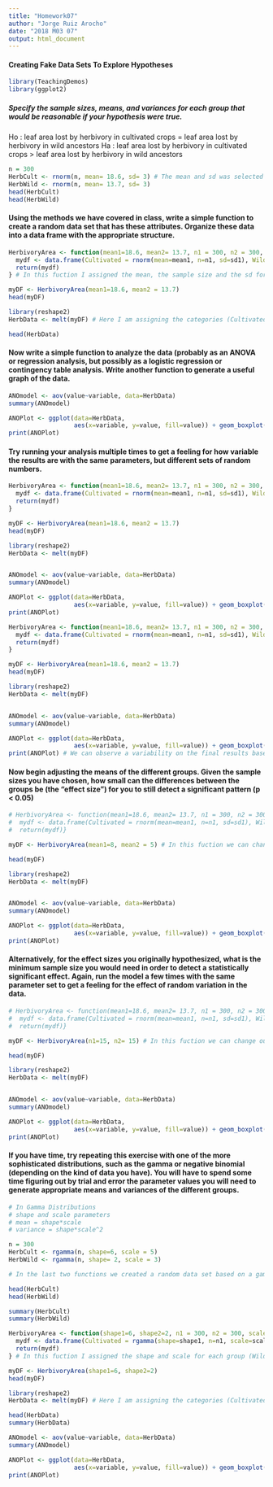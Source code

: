 ```yaml
---
title: "Homework07"
author: "Jorge Ruiz Arocho"
date: "2018 M03 07"
output: html_document
---
```


#### Creating Fake Data Sets To Explore Hypotheses

```r
library(TeachingDemos)
library(ggplot2)
```

##### Specify the sample sizes, means, and variances for each group that would be reasonable if your hypothesis were true.

Ho : leaf area lost by herbivory in cultivated crops = leaf area lost by herbivory in wild ancestors
Ha : leaf area lost by herbivory in cultivated crops > leaf area lost by herbivory in wild ancestors

```r
n = 300
HerbCult <- rnorm(n, mean= 18.6, sd= 3) # The mean and sd was selected keeping in mind previous researches that suggest that cultivated crops are more suceptible to suffer from more herbivory in comparison to their wild counterpart. This set of observation is run on an hypotetical leaf with an area of 30 cm2. 
HerbWild <- rnorm(n, mean= 13.7, sd= 3)
head(HerbCult)
head(HerbWild)
```

#### Using the methods we have covered in class, write a simple function to create a random data set that has these attributes. Organize these data into a data frame with the appropriate structure.

```r
HerbivoryArea <- function(mean1=18.6, mean2= 13.7, n1 = 300, n2 = 300, sd1 = 3, sd2 = 3) {
  mydf <- data.frame(Cultivated = rnorm(mean=mean1, n=n1, sd=sd1), Wild = rnorm(n =n2, mean=mean2, sd = sd2))
  return(mydf)
} # In this fuction I assigned the mean, the sample size and the sd for each group (Wild and Cultivated) and organize it in a data.frame

myDF <- HerbivoryArea(mean1=18.6, mean2 = 13.7)
head(myDF)

library(reshape2)
HerbData <- melt(myDF) # Here I am assigning the categories (Cultivated and Wild to a column and paired it with the observe values of leaf herbivory. 

head(HerbData)
```

#### Now write a simple function to analyze the data (probably as an ANOVA or regression analysis, but possibly as a logistic regression or contingency table analysis. Write another function to generate a useful graph of the data.

```r
ANOmodel <- aov(value~variable, data=HerbData)
summary(ANOmodel)

ANOPlot <- ggplot(data=HerbData,
                  aes(x=variable, y=value, fill=value)) + geom_boxplot() + ggtitle("Herbivory and Domestication") + ylab("Leaf Area Loss") + xlab("Domestication Stage") 
print(ANOPlot)
```

#### Try running your analysis multiple times to get a feeling for how variable the results are with the same parameters, but different sets of random numbers.

``` r
HerbivoryArea <- function(mean1=18.6, mean2= 13.7, n1 = 300, n2 = 300, sd1 = 3, sd2 = 3) {
  mydf <- data.frame(Cultivated = rnorm(mean=mean1, n=n1, sd=sd1), Wild = rnorm(n =n2, mean=mean2, sd = sd2))
  return(mydf)
}

myDF <- HerbivoryArea(mean1=18.6, mean2 = 13.7)
head(myDF)

library(reshape2)
HerbData <- melt(myDF)


ANOmodel <- aov(value~variable, data=HerbData)
summary(ANOmodel)

ANOPlot <- ggplot(data=HerbData,
                  aes(x=variable, y=value, fill=value)) + geom_boxplot() + ggtitle("Herbivory and Domestication") + ylab("Leaf Area Loss") + xlab("Domestication Stage")
print(ANOPlot) 
```

``` r
HerbivoryArea <- function(mean1=18.6, mean2= 13.7, n1 = 300, n2 = 300, sd1 = 3, sd2 = 3) {
  mydf <- data.frame(Cultivated = rnorm(mean=mean1, n=n1, sd=sd1), Wild = rnorm(n =n2, mean=mean2, sd = sd2))
  return(mydf)
}

myDF <- HerbivoryArea(mean1=18.6, mean2 = 13.7)
head(myDF)

library(reshape2)
HerbData <- melt(myDF)


ANOmodel <- aov(value~variable, data=HerbData)
summary(ANOmodel)

ANOPlot <- ggplot(data=HerbData,
                  aes(x=variable, y=value, fill=value)) + geom_boxplot() + ggtitle("Herbivory and Domestication") + ylab("Leaf Area Loss") + xlab("Domestication Stage")
print(ANOPlot) # We can observe a variability on the final results based on the generation of different sets of data.
```

#### Now begin adjusting the means of the different groups. Given the sample sizes you have chosen, how small can the differences between the groups be (the “effect size”) for you to still detect a significant pattern (p < 0.05)

``` r
# HerbivoryArea <- function(mean1=18.6, mean2= 13.7, n1 = 300, n2 = 300, sd1 = 3, sd2 = 3) {
#  mydf <- data.frame(Cultivated = rnorm(mean=mean1, n=n1, sd=sd1), Wild = rnorm(n =n2, mean=mean2, sd = sd2))
#  return(mydf)}

myDF <- HerbivoryArea(mean1=8, mean2 = 5) # In this fuction we can change our parameters to see how small the diffeences between the groups can be, in our example a small change in the mean still results in a significat p-value, but if we use relative different means, the chances of obtaining significant p-values increases. Because we are using a random number generator we will obtain different results everything we run the codes, but the means used in this last function appears to give us significant p-values in a relative high frequency. 

head(myDF)

library(reshape2)
HerbData <- melt(myDF)


ANOmodel <- aov(value~variable, data=HerbData)
summary(ANOmodel)

ANOPlot <- ggplot(data=HerbData,
                  aes(x=variable, y=value, fill=value)) + geom_boxplot() + ggtitle("Herbivory and Domestication") + ylab("Leaf Area Loss") + xlab("Domestication Stage")
print(ANOPlot)
```

#### Alternatively, for the effect sizes you originally hypothesized, what is the minimum sample size you would need in order to detect a statistically significant effect. Again, run the model a few times with the same parameter set to get a feeling for the effect of random variation in the data.

``` r
# HerbivoryArea <- function(mean1=18.6, mean2= 13.7, n1 = 300, n2 = 300, sd1 = 3, sd2 = 3) {
#  mydf <- data.frame(Cultivated = rnorm(mean=mean1, n=n1, sd=sd1), Wild = rnorm(n =n2, mean=mean2, sd = sd2))
#  return(mydf)}

myDF <- HerbivoryArea(n1=15, n2= 15) # In this fuction we can change our parameters to see the minimun sample size needed to observe a statistically significant effect. Again, a large set of observations (n) give us a better chance of obtaining significant p-values, but because we are using a random number generator we will obtain different results everything we run the codes. The sample size used in this last function appears to give us siignificant p-values in a relative high frequency. 

head(myDF)

library(reshape2)
HerbData <- melt(myDF)


ANOmodel <- aov(value~variable, data=HerbData)
summary(ANOmodel)

ANOPlot <- ggplot(data=HerbData,
                  aes(x=variable, y=value, fill=value)) + geom_boxplot() + ggtitle("Herbivory and Domestication") + ylab("Leaf Area Loss") + xlab("Domestication Stage") 
print(ANOPlot)
```

#### If you have time, try repeating this exercise with one of the more sophisticated distributions, such as the gamma or negative binomial (depending on the kind of data you have). You will have to spend some time figuring out by trial and error the parameter values you will need to generate appropriate means and variances of the different groups.

```r
# In Gamma Distributions
# shape and scale parameters
# mean = shape*scale
# variance = shape*scale^2 

n = 300
HerbCult <- rgamma(n, shape=6, scale = 5)
HerbWild <- rgamma(n, shape= 2, scale = 3)

# In the last two functions we created a random data set based on a gamma distribution. We select parameter values that goes along with our original hypothesis (cultivated crops are more suceptible to suffer from more herbivory in comparison to their wild counterpart).

head(HerbCult)
head(HerbWild)

summary(HerbCult)
summary(HerbWild)
```

```r
HerbivoryArea <- function(shape1=6, shape2=2, n1 = 300, n2 = 300, scale1 = 5, scale2 = 3) {
  mydf <- data.frame(Cultivated = rgamma(shape=shape1, n=n1, scale=scale1), Wild = rgamma(shape=shape2, n=n2, scale=scale2))
  return(mydf)
} # In this fuction I assigned the shape and scale for each group (Wild and Cultivated) and organize it in a data.frame

myDF <- HerbivoryArea(shape1=6, shape2=2)
head(myDF)

library(reshape2)
HerbData <- melt(myDF) # Here I am assigning the categories (Cultivated and Wild to a column and paired it with the observe values of leaf herbivory. 

head(HerbData)
summary(HerbData)
```

```r
ANOmodel <- aov(value~variable, data=HerbData)
summary(ANOmodel)

ANOPlot <- ggplot(data=HerbData,
                  aes(x=variable, y=value, fill=value)) + geom_boxplot() + ggtitle("Herbivory and Domestication") + ylab("Leaf Area Loss") + xlab("Domestication Stage") 
print(ANOPlot)
```
